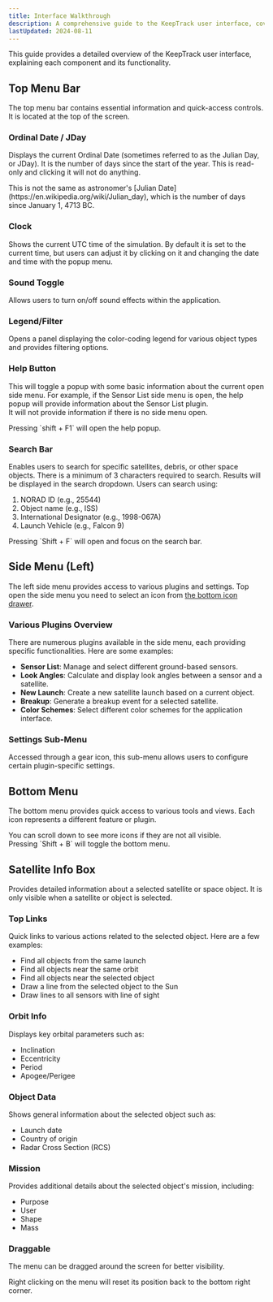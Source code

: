 ```yaml
---
title: Interface Walkthrough
description: A comprehensive guide to the KeepTrack user interface, covering all major components and their functionalities.
lastUpdated: 2024-08-11
---
```



This guide provides a detailed overview of the KeepTrack user interface, explaining each component and its functionality.

## Top Menu Bar

The top menu bar contains essential information and quick-access controls. It is located at the top of the screen.

### Ordinal Date / JDay

Displays the current Ordinal Date (sometimes referred to as the Julian Day, or JDay). It is the number of days since the start of the year. This is read-only and clicking it will not do anything.

<Aside>
   This is not the same as astronomer's [Julian Date](https://en.wikipedia.org/wiki/Julian_day), which is the number of days since January 1, 4713 BC.
</Aside>

### Clock

Shows the current UTC time of the simulation. By default it is set to the current time, but users can adjust it by clicking on it and changing the date and time with the popup menu.

### Sound Toggle

Allows users to turn on/off sound effects within the application.

### Legend/Filter

Opens a panel displaying the color-coding legend for various object types and provides filtering options.

### Help Button

This will toggle a popup with some basic information about the current open side menu.
For example, if the Sensor List side menu is open, the help popup will provide information about the Sensor List plugin.
<br/>
It will not provide information if there is no side menu open.

<Aside type="tip" title="Keyboard Shortcut">
  Pressing `shift + F1` will open the help popup.
</Aside>

### Search Bar

Enables users to search for specific satellites, debris, or other space objects. There is a minimum of 3 characters required to search. Results will be displayed in the search dropdown. Users can search using:
<Steps>
1. NORAD ID (e.g., 25544)
2. Object name (e.g., ISS)
3. International Designator (e.g., 1998-067A)
4. Launch Vehicle (e.g., Falcon 9)
</Steps>

<Aside type="tip" title="Keyboard Shortcut">
  Pressing `Shift + F` will open and focus on the search bar.
</Aside>

## Side Menu (Left)

The left side menu provides access to various plugins and settings. Top open the side menu you need to select an icon from [the bottom icon drawer](#bottom-menu).

### Various Plugins Overview

  There are numerous plugins available in the side menu, each providing specific functionalities. Here are some examples:

- **Sensor List**: Manage and select different ground-based sensors.
- **Look Angles**: Calculate and display look angles between a sensor and a satellite.
- **New Launch**: Create a new satellite launch based on a current object.
- **Breakup**: Generate a breakup event for a selected satellite.
- **Color Schemes**: Select different color schemes for the application interface.

### Settings Sub-Menu

Accessed through a gear icon, this sub-menu allows users to configure certain plugin-specific settings.

## Bottom Menu

The bottom menu provides quick access to various tools and views. Each icon represents a different feature or plugin.

<Aside>
  You can scroll down to see more icons if they are not all visible.
</Aside>
<Aside type="tip" title="Keyboard Shortcut">
  Pressing `Shift + B` will toggle the bottom menu.
</Aside>

## Satellite Info Box

Provides detailed information about a selected satellite or space object. It is only visible when a satellite or object is selected.

### Top Links

Quick links to various actions related to the selected object. Here are a few examples:

- Find all objects from the same launch
- Find all objects near the same orbit
- Find all objects near the selected object
- Draw a line from the selected object to the Sun
- Draw lines to all sensors with line of sight

### Orbit Info

Displays key orbital parameters such as:

- Inclination
- Eccentricity
- Period
- Apogee/Perigee

### Object Data

Shows general information about the selected object such as:

- Launch date
- Country of origin
- Radar Cross Section (RCS)

### Mission

Provides additional details about the selected object's mission, including:

- Purpose
- User
- Shape
- Mass

### Draggable

The menu can be dragged around the screen for better visibility.

<Aside>
  Right clicking on the menu will reset its position back to the bottom right corner.
</Aside>
